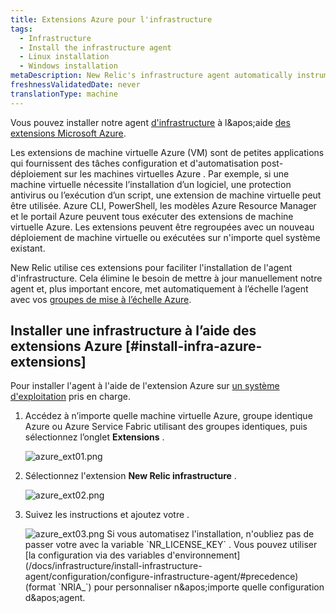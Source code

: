 ```yaml
---
title: Extensions Azure pour l'infrastructure
tags:
  - Infrastructure
  - Install the infrastructure agent
  - Linux installation
  - Windows installation
metaDescription: New Relic's infrastructure agent automatically instruments Docker to collect container metrics and metadata.
freshnessValidatedDate: never
translationType: machine
---
```


Vous pouvez installer notre agent [d'infrastructure](/docs/welcome-new-relic-infrastructure) à l&amp;apos;aide [des extensions Microsoft Azure](https://docs.microsoft.com/en-us/azure/virtual-machines/extensions/overview).

<CollapserGroup>
  <Collapser id="what-is-extension" title="Qu'est-ce qu'une extension Azure ?">
    Les extensions de machine virtuelle Azure (VM) sont de petites applications qui fournissent des tâches configuration et d'automatisation post-déploiement sur les machines virtuelles Azure . Par exemple, si une machine virtuelle nécessite l’installation d’un logiciel, une protection antivirus ou l’exécution d’un script, une extension de machine virtuelle peut être utilisée. Azure CLI, PowerShell, les modèles Azure Resource Manager et le portail Azure peuvent tous exécuter des extensions de machine virtuelle Azure. Les extensions peuvent être regroupées avec un nouveau déploiement de machine virtuelle ou exécutées sur n'importe quel système existant.
  </Collapser>
</CollapserGroup>

New Relic utilise ces extensions pour faciliter l'installation de l'agent d'infrastructure. Cela élimine le besoin de mettre à jour manuellement notre agent et, plus important encore, met automatiquement à l’échelle l’agent avec vos [groupes de mise à l’échelle Azure](https://docs.microsoft.com/en-us/azure/virtual-machine-scale-sets/overview).

## Installer une infrastructure à l’aide des extensions Azure [#install-infra-azure-extensions]

Pour installer l'agent à l'aide de l'extension Azure sur [un système d'exploitation](/docs/infrastructure/install-infrastructure-agent/get-started/requirements-infrastructure-agent/) pris en charge.

1. Accédez à n’importe quelle machine virtuelle Azure, groupe identique Azure ou Azure Service Fabric utilisant des groupes identiques, puis sélectionnez l’onglet <DNT>**Extensions**</DNT> .

   <img title="azure_ext01.png" alt="azure_ext01.png" src="/images/infrastructure_screenshot-crop_azure-extensions-tab.webp" />

2. Sélectionnez l'extension <DNT>**New Relic infrastructure**</DNT> .

   <img title="azure_ext02.png" alt="azure_ext02.png" src="/images/infrastructure_screenshot-crop_azure-nr-infrastructure-extension.webp" />

3. Suivez les instructions et ajoutez votre <InlinePopover type="licenseKey" />.

   <img title="azure_ext03.png" alt="azure_ext03.png" src="/images/infrastructure_screenshot-crop_azure-nr-license-key.webp" />

   <Callout variant="tip">
     Si vous automatisez l'installation, n'oubliez pas de passer votre <InlinePopover type="licenseKey" />avec la variable `NR_LICENSE_KEY` . Vous pouvez utiliser [la configuration via des variables d'environnement](/docs/infrastructure/install-infrastructure-agent/configuration/configure-infrastructure-agent/#precedence) (format `NRIA_`) pour personnaliser n&amp;apos;importe quelle configuration d&amp;apos;agent.
   </Callout>

<InstallFeedback />